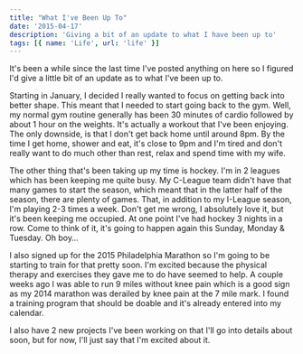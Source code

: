```yaml
---
title: "What I've Been Up To"
date: '2015-04-17'
description: 'Giving a bit of an update to what I have been up to'
tags: [{ name: 'Life', url: 'life' }]
---
```


It's been a while since the last time I've posted anything on here so I figured I'd give a little bit of an update as to what I've been up to.

Starting in January, I decided I really wanted to focus on getting back into better shape. This meant that I needed to start going back to the gym. Well, my normal gym routine generally has been 30 minutes of cardio followed by about 1 hour on the weights. It's actually a workout that I've been enjoying. The only downside, is that I don't get back home until around 8pm. By the time I get home, shower and eat, it's close to 9pm and I'm tired and don't really want to do much other than rest, relax and spend time with my wife.

The other thing that's been taking up my time is hockey. I'm in 2 leagues which has been keeping me quite busy. My C-League team didn't have that many games to start the season, which meant that in the latter half of the season, there are plenty of games. That, in addition to my I-League season, I'm playing 2-3 times a week. Don't get me wrong, I absolutely love it, but it's been keeping me occupied. At one point I've had hockey 3 nights in a row. Come to think of it, it's going to happen again this Sunday, Monday & Tuesday. Oh boy…

I also signed up for the 2015 Philadelphia Marathon so I'm going to be starting to train for that pretty soon. I'm excited because the physical therapy and exercises they gave me to do have seemed to help. A couple weeks ago I was able to run 9 miles without knee pain which is a good sign as my 2014 marathon was derailed by knee pain at the 7 mile mark. I found a training program that should be doable and it's already entered into my calendar.

I also have 2 new projects I've been working on that I'll go into details about soon, but for now, I'll just say that I'm excited about it.
